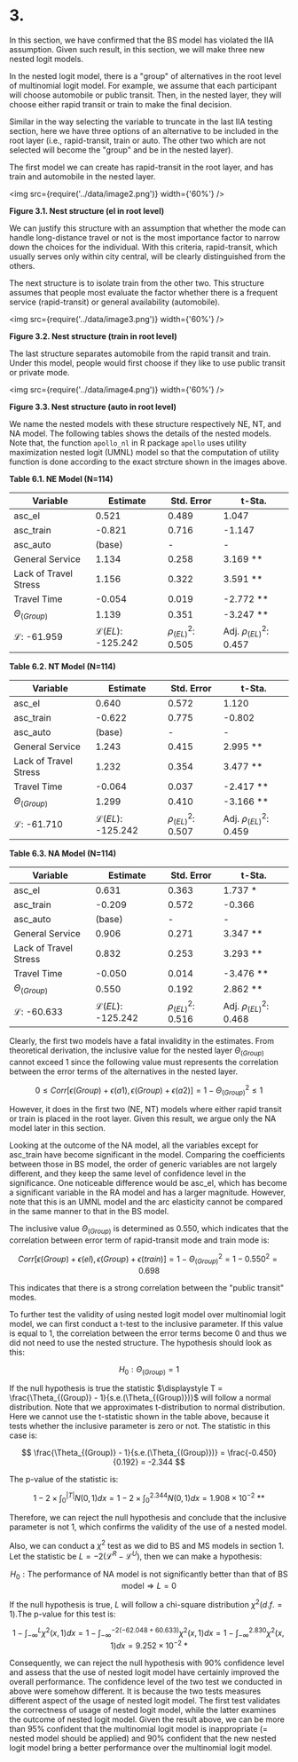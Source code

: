 # 3.

In this section, we have confirmed that the BS model has violated the IIA assumption. Given such result, in this section, we will make three new nested logit models.

In the nested logit model, there is a "group" of alternatives in the root level of multinomial logit model. For example, we assume that each participant will choose automobile or public transit. Then, in the nested layer, they will choose either rapid transit or train to make the final decision.

Similar in the way selecting the variable to truncate in the last IIA testing section, here we have three options of an alternative to be included in the root layer (i.e., rapid-transit, train or auto. The other two which are not selected will become the "group" and be in the nested layer).

The first model we can create has rapid-transit in the root layer, and has train and automobile in the nested layer.

<img src={require('../data/image2.png')} width={'60%'} />

**Figure 3.1. Nest structure (el in root level)**

We can justify this structure with an assumption that whether the mode can handle long-distance travel or not is the most importance factor to narrow down the choices for the individual. With this criteria, rapid-transit, which usually serves only within city central, will be clearly distinguished from the others.

The next structure is to isolate train from the other two. This structure assumes that people most evaluate the factor whether there is a frequent service (rapid-transit) or general availability (automobile).

<img src={require('../data/image3.png')} width={'60%'} />

**Figure 3.2. Nest structure (train in root level)**

The last structure separates automobile from the rapid transit and train. Under this model, people would first choose if they like to use public transit or private mode.

<img src={require('../data/image4.png')} width={'60%'} />

**Figure 3.3. Nest structure (auto in root level)**

We name the nested models with these structure respectively NE, NT, and NA model. The following tables shows the details of the nested models. Note that, the function `apollo_nl` in R package `apollo` uses utility maximization nested logit (UMNL) model so that the computation of utility function is done according to the exact strcture shown in the images above.

**Table 6.1. NE Model (N=114)**

| Variable               | Estimate                    | Std. Error             | t-Sta.                      |
| ---------------------- | --------------------------- | ---------------------- | --------------------------- |
| asc_el                 | 0.521                       | 0.489                  | 1.047                       |
| asc_train              | -0.821                      | 0.716                  | -1.147                      |
| asc_auto               | (base)                      | -                      | -                           |
| General Service        | 1.134                       | 0.258                  | 3.169 \*\*                  |
| Lack of Travel Stress  | 1.156                       | 0.322                  | 3.591 \*\*                  |
| Travel Time            | -0.054                      | 0.019                  | -2.772 \*\*                 |
| $\Theta_{(Group)}$     | 1.139                       | 0.351                  | -3.247 \*\*                 |
| $\mathcal{L}$: -61.959 | $\mathcal{L}(EL)$: -125.242 | $\rho^2_{(EL)}$: 0.505 | Adj. $\rho^2_{(EL)}$: 0.457 |

**Table 6.2. NT Model (N=114)**

| Variable               | Estimate                    | Std. Error             | t-Sta.                      |
| ---------------------- | --------------------------- | ---------------------- | --------------------------- |
| asc_el                 | 0.640                       | 0.572                  | 1.120                       |
| asc_train              | -0.622                      | 0.775                  | -0.802                      |
| asc_auto               | (base)                      | -                      | -                           |
| General Service        | 1.243                       | 0.415                  | 2.995 \*\*                  |
| Lack of Travel Stress  | 1.232                       | 0.354                  | 3.477 \*\*                  |
| Travel Time            | -0.064                      | 0.037                  | -2.417 \*\*                 |
| $\Theta_{(Group)}$     | 1.299                       | 0.410                  | -3.166 \*\*                 |
| $\mathcal{L}$: -61.710 | $\mathcal{L}(EL)$: -125.242 | $\rho^2_{(EL)}$: 0.507 | Adj. $\rho^2_{(EL)}$: 0.459 |

**Table 6.3. NA Model (N=114)**

| Variable               | Estimate                    | Std. Error             | t-Sta.                      |
| ---------------------- | --------------------------- | ---------------------- | --------------------------- |
| asc_el                 | 0.631                       | 0.363                  | 1.737 \*                    |
| asc_train              | -0.209                      | 0.572                  | -0.366                      |
| asc_auto               | (base)                      | -                      | -                           |
| General Service        | 0.906                       | 0.271                  | 3.347 \*\*                  |
| Lack of Travel Stress  | 0.832                       | 0.253                  | 3.293 \*\*                  |
| Travel Time            | -0.050                      | 0.014                  | -3.476 \*\*                 |
| $\Theta_{(Group)}$     | 0.550                       | 0.192                  | 2.862 \*\*                  |
| $\mathcal{L}$: -60.633 | $\mathcal{L}(EL)$: -125.242 | $\rho^2_{(EL)}$: 0.516 | Adj. $\rho^2_{(EL)}$: 0.468 |

Clearly, the first two models have a fatal invalidity in the estimates. From theoretical derivation, the inclusive value for the nested layer $\Theta_{(Group)}$ cannot exceed 1 since the following value must represents the correlation between the error terms of the alternatives in the nested layer.

$$
0 \le Corr[\epsilon(Group) + \epsilon(a1), \epsilon(Group) + \epsilon(a2)] = 1 - \Theta_{(Group)}^2 \le 1
$$

However, it does in the first two (NE, NT) models where either rapid transit or train is placed in the root layer. Given this result, we argue only the NA model later in this section.

Looking at the outcome of the NA model, all the variables except for asc_train have become significant in the model. Comparing the coefficients between those in BS model, the order of generic variables are not largely different, and they keep the same level of confidence level in the significance. One noticeable difference would be asc_el, which has become a significant variable in the RA model and has a larger magnitude. However, note that this is an UMNL model and the arc elasticity cannot be compared in the same manner to that in the BS model.

The inclusive value $\Theta_{(Group)}$ is determined as 0.550, which indicates that the correlation between error term of rapid-transit mode and train mode is:

$$
Corr[\epsilon(Group) + \epsilon(el), \epsilon(Group) + \epsilon(train)] = 1 - \Theta_{(Group)}^2 = 1 - 0.550^2 = 0.698
$$

This indicates that there is a strong correlation between the "public transit" modes.

To further test the validity of using nested logit model over multinomial logit model, we can first conduct a t-test to the inclusive parameter. If this value is equal to 1, the correlation between the error terms become 0 and thus we did not need to use the nested structure. The hypothesis should look as this:

$$
H_0: \Theta_{(Group)} = 1
$$

If the null hypothesis is true the statistic $\displaystyle T = \frac{\Theta_{(Group)} - 1}{s.e.(\Theta_{(Group)})}$ will follow a normal distribution. Note that we approximates t-distribution to normal distribution. Here we cannot use the t-statistic shown in the table above, because it tests whether the inclusive parameter is zero or not. The statistic in this case is:

$$
\frac{\Theta_{(Group)} - 1}{s.e.(\Theta_{(Group)})} = \frac{-0.450}{0.192} = -2.344
$$

The p-value of the statistic is:

$$
1 - 2 \times \int_{0}^{|T|} N(0,1) dx = 1 - 2 \times \int_{0}^{2.344} N(0,1) dx = 1.908 \times 10^{-2} \text{ **}
$$

Therefore, we can reject the null hypothesis and conclude that the inclusive parameter is not 1, which confirms the validity of the use of a nested model.

Also, we can conduct a $\chi^2$ test as we did to BS and MS models in section 1. Let the statistic be $L = -2(\mathcal{L}^R - \mathcal{L}^U)$, then we can make a hypothesis:

$$
H_0: \text{The performance of NA model is not significantly better than that of BS model} \Rightarrow L=0
$$

If the null hypothesis is true, $L$ will follow a chi-square distribution $\chi^2(d.f.=1)$.The p-value for this test is:

$$
1 - \int_{-\infty}^{L} \chi^2(x,1) dx = 1 - \int_{-\infty}^{-2(-62.048 + 60.633)} \chi^2(x,1) dx = 1 - \int_{-\infty}^{2.830} \chi^2(x,1) dx = 9.252 \times 10^{-2} \text{ *}
$$

Consequently, we can reject the null hypothesis with 90% confidence level and assess that the use of nested logit model have certainly improved the overall performance. The confidence level of the two test we conducted in above were somehow different. It is because the two tests measures different aspect of the usage of nested logit model. The first test validates the correctness of usage of nested logit model, while the latter examines the outcome of nested logit model. Given the result above, we can be more than 95% confident that the multinomial logit model is inappropriate (= nested model should be applied) and 90% confident that the new nested logit model bring a better performance over the multinomial logit model.
